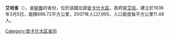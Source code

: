 '''艾哈省'''（{{lang-es|Provincia de Aija}}），是[[秘魯|秘魯]]的省份，位於該國北部[[安卡什大區|安卡什大區]]，首府是[[艾哈|艾哈]]，建立於1936年3月5日，面積696.72平方公里，2007年人口7,995，人口密度每平方公里11.48人。

{{coord|9.781887|S|77.610856|W|type:adm2nd_source:itwiki|display=title}}

{{秘魯省份|state=collapsed}}
{{秘鲁行政区划小作品}}
[[Category:安卡什大区省份|Category:安卡什大区省份]]